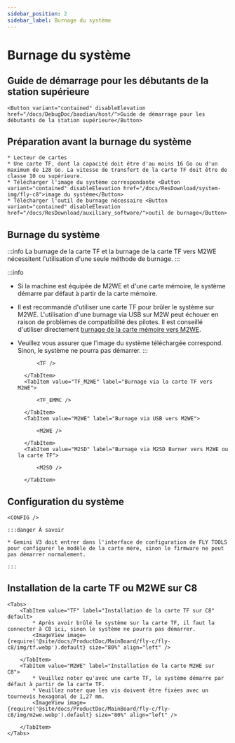 ```yaml
---
sidebar_position: 2
sidebar_label: Burnage du système
---
```



# Burnage du système

## Guide de démarrage pour les débutants de la station supérieure

    <Button variant="contained" disableElevation href="/docs/DebugDoc/baodian/host/">Guide de démarrage pour les débutants de la station supérieure</Button>

## Préparation avant la burnage du système

    * Lecteur de cartes
    * Une carte TF, dont la capacité doit être d'au moins 16 Go ou d'un maximum de 128 Go. La vitesse de transfert de la carte TF doit être de classe 10 ou supérieure.
    * Télécharger l'image du système correspondante <Button variant="contained" disableElevation href="/docs/ResDownload/system-img/fly-c8">image du système</Button>
    * Télécharger l'outil de burnage nécessaire <Button variant="contained" disableElevation href="/docs/ResDownload/auxiliary_software/">outil de burnage</Button>

## Burnage du système

:::info
La burnage de la carte TF et la burnage de la carte TF vers M2WE nécessitent l'utilisation d'une seule méthode de burnage.
:::

:::info
* Si la machine est équipée de M2WE et d'une carte mémoire, le système démarre par défaut à partir de la carte mémoire.
* Il est recommandé d'utiliser une carte TF pour brûler le système sur M2WE. L'utilisation d'une burnage via USB sur M2W peut échouer en raison de problèmes de compatibilité des pilotes. Il est conseillé d'utiliser directement [burnage de la carte mémoire vers M2WE](https://mellow-next.klipper.cn/docs/ProductDoc/SBC/fly-pi-v2/fly-os).
* Veuillez vous assurer que l'image du système téléchargée correspond. Sinon, le système ne pourra pas démarrer.
:::

    <Tabs>
        <TabItem value="TF" label="Burnage vers la carte TF" default>
            
            <TF />
            
        </TabItem>
        <TabItem value="TF_M2WE" label="Burnage via la carte TF vers M2WE">
            
            <TF_EMMC />

        </TabItem>
        <TabItem value="M2WE" label="Burnage via USB vers M2WE">
            
            <M2WE />

        </TabItem>
        <TabItem value="M2SD" label="Burnage via M2SD Burner vers M2WE ou la carte TF">
            
            <M2SD />

        </TabItem>
    </Tabs>

## Configuration du système

    <CONFIG />

    :::danger À savoir

    * Gemini V3 doit entrer dans l'interface de configuration de FLY TOOLS pour configurer le modèle de la carte mère, sinon le firmware ne peut pas démarrer normalement.

    :::

## Installation de la carte TF ou M2WE sur C8

    <Tabs>
        <TabItem value="TF" label="Installation de la carte TF sur C8" default>
            * Après avoir brûlé le système sur la carte TF, il faut la connecter à C8 ici, sinon le système ne pourra pas démarrer.
            <ImageView image={require('@site/docs/ProductDoc/MainBoard/fly-c/fly-c8/img/tf.webp').default} size="80%" align="left" />  

        </TabItem>
        <TabItem value="M2WE" label="Installation de la carte M2WE sur C8">
            * Veuillez noter qu'avec une carte TF, le système démarre par défaut à partir de la carte TF.
            * Veuillez noter que les vis doivent être fixées avec un tournevis hexagonal de 1,27 mm.
            <ImageView image={require('@site/docs/ProductDoc/MainBoard/fly-c/fly-c8/img/m2we.webp').default} size="80%" align="left" />  

        </TabItem>
    </Tabs>